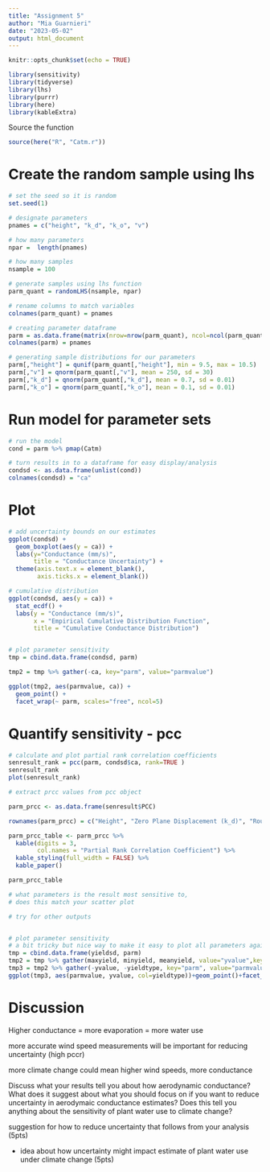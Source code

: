 ```yaml
---
title: "Assignment 5"
author: "Mia Guarnieri"
date: "2023-05-02"
output: html_document
---
```


```r
knitr::opts_chunk$set(echo = TRUE)

library(sensitivity)
library(tidyverse)
library(lhs)
library(purrr)
library(here)
library(kableExtra)
```

Source the function
```r
source(here("R", "Catm.r"))
```

# Create the random sample using lhs
```r
# set the seed so it is random
set.seed(1)

# designate parameters
pnames = c("height", "k_d", "k_o", "v")

# how many parameters
npar =  length(pnames)

# how many samples
nsample = 100

# generate samples using lhs function
parm_quant = randomLHS(nsample, npar)

# rename columns to match variables
colnames(parm_quant) = pnames 

# creating parameter dataframe
parm = as.data.frame(matrix(nrow=nrow(parm_quant), ncol=ncol(parm_quant)))
colnames(parm) = pnames

# generating sample distributions for our parameters
parm[,"height"] = qunif(parm_quant[,"height"], min = 9.5, max = 10.5)
parm[,"v"] = qnorm(parm_quant[,"v"], mean = 250, sd = 30)
parm[,"k_d"] = qnorm(parm_quant[,"k_d"], mean = 0.7, sd = 0.01)
parm[,"k_o"] = qnorm(parm_quant[,"k_o"], mean = 0.1, sd = 0.01)
```

# Run model for parameter sets

```r
# run the model
cond = parm %>% pmap(Catm)

# turn results in to a dataframe for easy display/analysis
condsd <- as.data.frame(unlist(cond))
colnames(condsd) = "ca"
```

# Plot

```r
# add uncertainty bounds on our estimates
ggplot(condsd) +
  geom_boxplot(aes(y = ca)) +
  labs(y="Conductance (mm/s)",
       title = "Conductance Uncertainty") +
  theme(axis.text.x = element_blank(),
        axis.ticks.x = element_blank())

# cumulative distribution
ggplot(condsd, aes(y = ca)) +
  stat_ecdf() +
  labs(y = "Conductance (mm/s)",
       x = "Empirical Cumulative Distribution Function",
       title = "Cumulative Conductance Distribution")


# plot parameter sensitivity
tmp = cbind.data.frame(condsd, parm)

tmp2 = tmp %>% gather(-ca, key="parm", value="parmvalue")

ggplot(tmp2, aes(parmvalue, ca)) +
  geom_point() +
  facet_wrap(~ parm, scales="free", ncol=5)
```

# Quantify sensitivity - pcc

```r

# calculate and plot partial rank correlation coefficients
senresult_rank = pcc(parm, condsd$ca, rank=TRUE )
senresult_rank
plot(senresult_rank)

# extract prcc values from pcc object

parm_prcc <- as.data.frame(senresult$PCC)

rownames(parm_prcc) = c("Height", "Zero Plane Displacement (k_d)", "Roughness (k_o)", "Windspeed (v)")

parm_prcc_table <- parm_prcc %>%
  kable(digits = 3,
        col.names = "Partial Rank Correlation Coefficient") %>% 
  kable_styling(full_width = FALSE) %>% 
  kable_paper()

parm_prcc_table

# what parameters is the result most sensitive to, 
# does this match your scatter plot

# try for other outputs


# plot parameter sensitivity
# a bit tricky but nice way to make it easy to plot all parameters against all values
tmp = cbind.data.frame(yieldsd, parm)
tmp2 = tmp %>% gather(maxyield, minyield, meanyield, value="yvalue",key="yieldtype")
tmp3 = tmp2 %>% gather(-yvalue, -yieldtype, key="parm", value="parmvalue")
ggplot(tmp3, aes(parmvalue, yvalue, col=yieldtype))+geom_point()+facet_wrap(~yieldtype*parm, scales="free", ncol=5)
```

# Discussion

Higher conductance = more evaporation = more water use

more accurate wind speed measurements will be important for reducing uncertainty (high pccr)

more climate change could mean higher wind speeds, more conductance

Discuss what your results tell you about how aerodynamic conductance? What does it suggest about
what you should focus on if you want to reduce uncertainty in aerodymaic conductance estimates?
Does this tell you anything about the sensitivity of plant water use to climate change?


suggestion for how to reduce uncertainty that follows from your analysis (5pts)


* idea about how uncertainty might impact estimate of plant water use under climate change (5pts)
